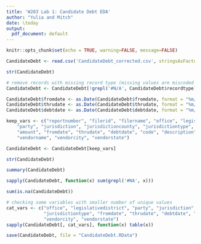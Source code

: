 ```yaml
---
title: 'W203 Lab 1: Candidate Debt EDA'
author: "Yulia and Mitch"
date: \today
output:
  pdf_document: default
---
```


```r
knitr::opts_chunk$set(echo = TRUE, warning=FALSE, message=FALSE)
```

```r
CandidateDebt <- read.csv('CandidateDebt_corrected.csv', stringsAsFactors = FALSE)
```

```r
str(CandidateDebt)
```

```r
# remove records with missing record type (missing values are miscoded as #NA)
CandidateDebt <- CandidateDebt[!grepl('#N/A', CandidateDebt$recordtype),]
```

```r
CandidateDebt$fromdate <- as.Date(CandidateDebt$fromdate, format = "%m/%d/%Y")
CandidateDebt$thrudate <- as.Date(CandidateDebt$thrudate, format = "%m/%d/%Y")
CandidateDebt$debtdate <- as.Date(CandidateDebt$debtdate, format = "%m/%d/%Y")
```

```r
keep_vars <- c("reportnumber", "filerid", "filername", "office", "legislativedistrict",
    "party", "jurisdiction", "jurisdictioncounty", "jurisdictiontype",
    "amount", "fromdate", "thrudate", "debtdate", "code", "description",
    "vendorname", "vendorcity", "vendorstate")

CandidateDebt <- CandidateDebt[keep_vars]
```

```r
str(CandidateDebt)
```

```r
summary(CandidateDebt)
```
```r
sapply(CandidateDebt, function(x) sum(grepl('#NA', x)))
```

```r
sum(is.na(CandidateDebt))
```
```r
# checking some variables with smaller number of unique values
cat_vars <- c("office", "legislativedistrict", "party", "jurisdiction", "jurisdictioncounty",
              "jurisdictiontype", "fromdate", "thrudate", "debtdate", "code",  
              "vendorcity", "vendorstate")
sapply(CandidateDebt[, cat_vars], function(x) table(x))
```
```r
save(CandidateDebt, file = "CandidateDebt.RData")
```

